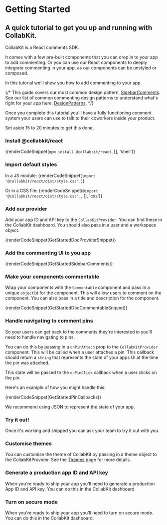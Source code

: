 
# Getting Started

## A quick tutorial to get you up and running with CollabKit.

CollabKit is a React comments SDK.

It comes with a few pre-built components that you can drop in to your app to add commenting. Or you can use our React components to deeply integrate commenting in your app, as our components can be unstyled or composed.

In this tutorial we'll show you how to add commenting to your app.

{/* This guide covers our most common design pattern, [SidebarComments](/docs/components/sidebarcomments). See our list of common commenting design patterns to understand what's right for your app here: [DesignPatterns](/docs/designpatterns). */}

Once you complete this tutorial you'll have a fully functioning comment system your users can use to talk to their coworkers inside your product.

Set aside 15 to 20 minutes to get this done.

<H3 className={docStep}>Install @collabkit/react</H3>

{renderCodeSnippet(`npm install @collabkit/react`, [], 'shell')}

<H3 className={docStep}>Import default styles</H3>

In a JS module:
{renderCodeSnippet(`import '@collabkit/react/dist/style.css';`)}

Or in a CSS file:
{renderCodeSnippet(`@import '@collabkit/react/dist/style.css';`, [], 'css')}

<H3 className={docStep}>Add our provider</H3>

Add your app ID and API key to the `CollabKitProvider`. You can find these in the CollabKit dashboard. You should also pass in a user and a workspace object.

{renderCodeSnippet(GetStartedDocProviderSnippet)}

<H3 className={docStep}>Add the commenting UI to you app</H3>

{renderCodeSnippet(GetStartedSidebarComments)}

<H3 className={docStep}>Make your components commentable</H3>

Wrap your components with the `Commentable` component and pass in a unique `objectId` for the component. This will allow users to comment on the component. You can also pass in a title and description for the component.

{renderCodeSnippet(GetStartedDocCommentableSnippet)}

<H3 className={docStep}>Handle navigating to comment pins</H3>

So your users can get back to the comments they're interested in you'll need to handle navigating to pins.

You can do this by passing in a `onPinAttach` prop to the `CollabKitProvider` component. This will be called when a user attaches a pin. This callback should return a `string` that represents the state of your apps UI at the time the pin was attached.

This state will be passed to the `onPinClick` callback when a user clicks on the pin.

Here's an example of how you might handle this:

{renderCodeSnippet(GetStartedPinCallbacks)}

We recommend using JSON to represent the state of your app.

<H3 className={docStep}>Try it out!</H3>

Once it's working and shipped you can ask your team to try it out with you.

<H3 className={docStep}>Customise themes</H3>

You can customise the theme of CollabKit by passing in a theme object to the CollabKitProvider. See the [Themes](/docs/core/themes) page for more details.

<H3 className={docStep}>Generate a production app ID and API key</H3>

When you're ready to ship your app you'll need to generate a production App ID and API key. You can do this in the CollabKit dashboard.

<H3 className={docStep}>Turn on secure mode</H3>

When you're ready to ship your app you'll need to turn on secure mode. You can do this in the CollabKit dashboard.
